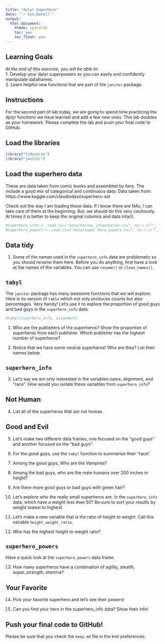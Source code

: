 ```yaml
---
title: "dplyr Superhero"
date: "`r Sys.Date()`"
output:
  html_document:
    theme: spacelab
    toc: yes
    toc_float: yes
---
```


## Learning Goals  
*At the end of this exercise, you will be able to:*    
1. Develop your dplyr superpowers so you can easily and confidently manipulate dataframes.  
2. Learn helpful new functions that are part of the `janitor` package.  

## Instructions
For the second part of lab today, we are going to spend time practicing the dplyr functions we have learned and add a few new ones. This lab doubles as your homework. Please complete the lab and push your final code to GitHub.  

## Load the libraries
```r
library("tidyverse")
library("janitor")
```

## Load the superhero data
These are data taken from comic books and assembled by fans. The include a good mix of categorical and continuous data.  Data taken from: https://www.kaggle.com/claudiodavi/superhero-set  

Check out the way I am loading these data. If I know there are NAs, I can take care of them at the beginning. But, we should do this very cautiously. At times it is better to keep the original columns and data intact.  
```r
#superhero_info <- read_csv("data/heroes_information.csv", na = c("", "-99", "-"))
#superhero_powers <- read_csv("data/super_hero_powers.csv", na = c("", "-99", "-"))
```

## Data tidy
1. Some of the names used in the `superhero_info` data are problematic so you should rename them here. Before you do anything, first have a look at the names of the variables. You can use `rename()` or `clean_names()`.    

## `tabyl`
The `janitor` package has many awesome functions that we will explore. Here is its version of `table` which not only produces counts but also percentages. Very handy! Let's use it to explore the proportion of good guys and bad guys in the `superhero_info` data.  
```r
#tabyl(superhero_info, alignment)
```

1. Who are the publishers of the superheros? Show the proportion of superheros from each publisher. Which publisher has the highest number of superheros?  

2. Notice that we have some neutral superheros! Who are they? List their names below.  

## `superhero_info`
3. Let's say we are only interested in the variables name, alignment, and "race". How would you isolate these variables from `superhero_info`?

## Not Human
4. List all of the superheros that are not human.

## Good and Evil
5. Let's make two different data frames, one focused on the "good guys" and another focused on the "bad guys".

6. For the good guys, use the `tabyl` function to summarize their "race".

7. Among the good guys, Who are the Vampires?

8. Among the bad guys, who are the male humans over 200 inches in height?

9. Are there more good guys or bad guys with green hair?  

10. Let's explore who the really small superheros are. In the `superhero_info` data, which have a weight less than 50? Be sure to sort your results by weight lowest to highest.  

11. Let's make a new variable that is the ratio of height to weight. Call this variable `height_weight_ratio`.    

12. Who has the highest height to weight ratio?  

## `superhero_powers`
Have a quick look at the `superhero_powers` data frame.  

13. How many superheros have a combination of agility, stealth, super_strength, stamina?

## Your Favorite
14. Pick your favorite superhero and let's see their powers!  

15. Can you find your hero in the superhero_info data? Show their info!  

## Push your final code to GitHub!
Please be sure that you check the `keep md` file in the knit preferences.  